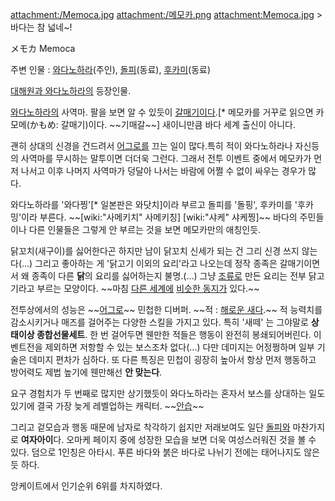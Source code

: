 attachment:/Memoca.jpg
attachment:/메모카.png
attachment:Memoca.jpg
>바다는 참 넓네~!

メモカ
Memoca

주변 인물 : [[와다노하라]](주인), [[돌피]](동료), [[후카미(대해원과 와다노하라)|후카미]](동료)

[[대해원과 와다노하라]]의 등장인물.

[[와다노하라]]의 사역마. 팔을 보면 알 수 있듯이 [[갈매기]]이다.[* 메모카를 거꾸로 읽으면 카모메(かもめ: 갈매기)이다. ~~기매갈~~] 새이니만큼 바다 세계 출신이 아니다.

괜히 상대의 신경을 건드려서 [[어그로]]를 끄는 일이 많다.특히 적이 와다노하라나 자신등의 사역마를 무시하는 말투이면 더더욱 그런다. 그래서 전투 이벤트 중에서 메모카가 먼저 나서고 이후 나머지 사역마가 덩달아 나서는 바람에 어쩔 수 없이 싸우는 경우가 많다.

와다노하라를 '와다찡'[* 일본판은 와닷치]이라 부르고 돌피를 '돌핑', 후카미를 '후카밍'이라 부른다. ~~[wiki:"사메키치" 사메키칭] [wiki:"샤케" 샤케찡]~~ 바다의 주민들이나 다른 인물들은 그렇게 안 부르는 것을 보면 메모카만의 애칭인듯.

닭꼬치(새구이)를 싫어한다곤 하지만 남이 닭꼬치 신세가 되는 건 그리 신경 쓰지 않는다(...) 그리고 좋아하는 게 '닭고기 이외의 요리'라고 나오는데 정작 종족은 갈매기이면서 왜 종족이 다른 '''닭'''의 요리를 싫어하는지 불명.(...) 그냥 [[조류]]로 만든 요리는 전부 닭고기라고 부르는 모양이다. ~~마침 [[회색정원|다른 세계]]에 [[로우리|비슷한 동지]]가 있다.~~

전투상에서의 성능은 ~~[[어그로]]~~ 민첩한 디버퍼. ~~적 : [[해로운 새다]].~~ 적 능력치를 감소시키거나 매즈를 걸어주는 다양한 스킬을 가지고 있다. 특히 '새떼' 는 그야말로 '''상태이상 종합선물세트'''. 한 번 걸어두면 웬만한 적들은 행동이 완전히 봉쇄되어버린다. 이벤트전을 제외하면 저항할 수 있는 보스조차 없다(...) 다만 데미지는 어정쩡하며 일부 기술은 데미지 편차가 심하다. 또 다른 특징은 민첩이 굉장히 높아서 항상 먼저 행동하고 방어력도 제법 높기에 웬만해선 '''안 맞는다'''.

요구 경험치가 두 번째로 많지만 상기했듯이 와다노하라는 혼자서 보스를 상대하는 일도 있기에 결국 가장 늦게 레벨업하는 캐릭터. ~~[[안습]]~~

그리고 겉모습과 행동 때문에 남자로 착각하기 쉽지만 저래보여도 일단 [[돌피]]와 마찬가지로 '''여자아이'''다. 오마케 페이지 중에 성장한 모습을 보면 더욱 여성스러워진 것을 볼 수 있다. 덤으로 1인칭은 아타시. 푸른 바다와 붉은 바다로 나뉘기 전에는 태어나지도 않은 듯 하다.

앙케이트에서 인기순위 6위를 차지하였다.
